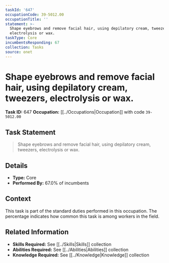 ```yaml
---
taskId: '647'
occupationCode: 39-5012.00
occupationTitle: ''
statement: >-
  Shape eyebrows and remove facial hair, using depilatory cream, tweezers,
  electrolysis or wax.
taskType: Core
incumbentsResponding: 67
collection: Tasks
source: onet
---
```

# Shape eyebrows and remove facial hair, using depilatory cream, tweezers, electrolysis or wax.

**Task ID:** 647
**Occupation:** [[../Occupations|Occupation]] with code `39-5012.00`

## Task Statement

> Shape eyebrows and remove facial hair, using depilatory cream, tweezers, electrolysis or wax.

## Details

- **Type:** Core
- **Performed By:** 67.0% of incumbents

## Context

This task is part of the standard duties performed in this occupation. The percentage indicates how common this task is among workers in the field.

## Related Information

- **Skills Required:** See [[../Skills|Skills]] collection
- **Abilities Required:** See [[../Abilities|Abilities]] collection
- **Knowledge Required:** See [[../Knowledge|Knowledge]] collection
